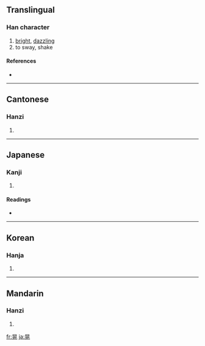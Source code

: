 {{also|晄}}
==Translingual==

===Han character===
{{Han char|rn=72|rad=日|as=06|sn=10|four=6021<sub>1</sub>|canj=日火一山 (AFMU)}}

# [[bright]], [[dazzling]]
# to sway, shake

====References====
* {{Han ref|kx=0494.240|dkj=13891|dj=0860.010|hdz=21507.060|uh=6643|ud=26179|bh=AECC|bd=44748}}

----

==Cantonese==

===Hanzi===
{{yue-hanzi|jyut=|y=fong2}}

# {{defn|Cantonese}}

----

==Japanese==

===Kanji===
{{ja-kanji|grade=|rs=日06}}

# {{defn|Japanese}}

====Readings====
* {{ja-readings|on=[[こう]] (kō)|kun=[[あきらか]] (akiraka)}}

----

==Korean==

===Hanja===
{{ko-hanja|hangeul=황|eumhun=|rv=hwang|mr=hwang|y=hwang}}

# {{defn|Korean}}

----

==Mandarin==

===Hanzi===
{{cmn-hanzi|pin=[[huǎng]] ([[huang3]]), [[huàng]] ([[huang4]])|wg=huang<sup>3</sup>, huang<sup>4</sup>}}

# {{defn|Mandarin}}

[[fr:晃]]
[[ja:晃]]